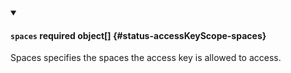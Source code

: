 


<details className="config-field" data-expandable="true" open>
<summary>

#### `spaces` <span className="config-field-required" data-required="false">required</span> <span className="config-field-type">object[]</span> <span className="config-field-default"></span> <span className="config-field-enum"></span> {#status-accessKeyScope-spaces}

Spaces specifies the spaces the access key is allowed to access.

</summary>

<PartialSpacesreference />


</details>
